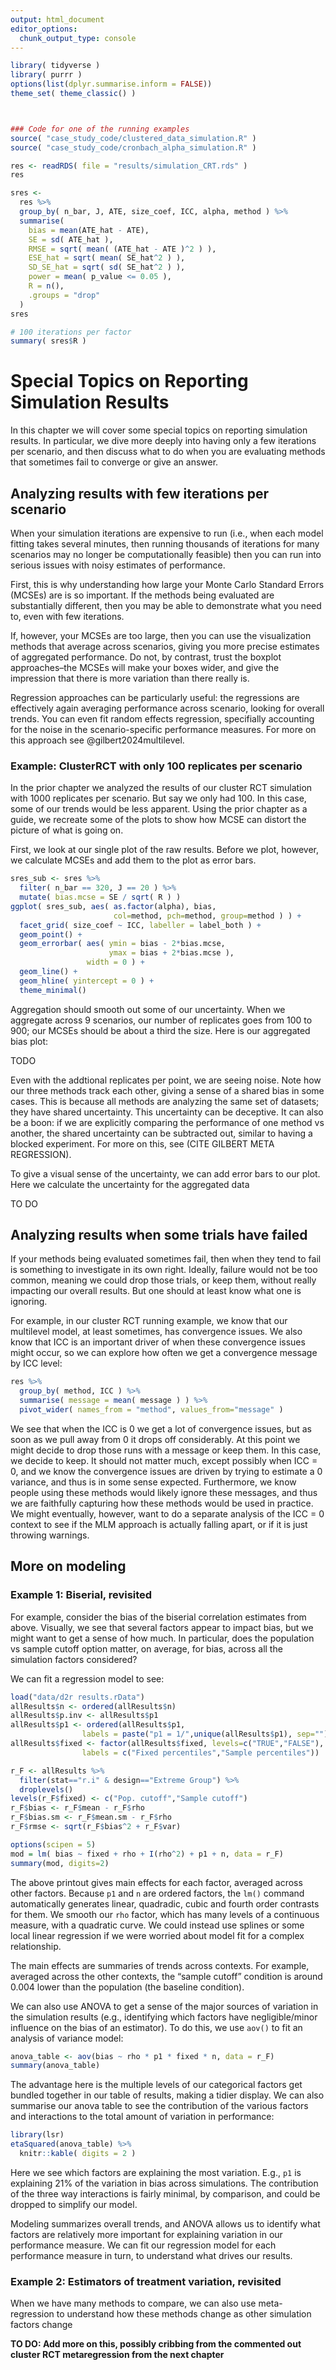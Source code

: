 ```yaml
---
output: html_document
editor_options: 
  chunk_output_type: console
---
```



```r
library( tidyverse )
library( purrr )
options(list(dplyr.summarise.inform = FALSE))
theme_set( theme_classic() )



### Code for one of the running examples
source( "case_study_code/clustered_data_simulation.R" )
source( "case_study_code/cronbach_alpha_simulation.R" )

res <- readRDS( file = "results/simulation_CRT.rds" )
res

sres <- 
  res %>% 
  group_by( n_bar, J, ATE, size_coef, ICC, alpha, method ) %>%
  summarise( 
    bias = mean(ATE_hat - ATE),
    SE = sd( ATE_hat ),
    RMSE = sqrt( mean( (ATE_hat - ATE )^2 ) ),
    ESE_hat = sqrt( mean( SE_hat^2 ) ),
    SD_SE_hat = sqrt( sd( SE_hat^2 ) ),
    power = mean( p_value <= 0.05 ),
    R = n(),
    .groups = "drop"
  )
sres

# 100 iterations per factor
summary( sres$R )
```

# Special Topics on Reporting Simulation Results

In this chapter we will cover some special topics on reporting simulation results.
In particular, we dive more deeply into having only a few iterations per scenario, and then discuss what to do when you are evaluating methods that sometimes fail to converge or give an answer.


## Analyzing results with few iterations per scenario

When your simulation iterations are expensive to run (i.e., when each model fitting takes several minutes, then running thousands of iterations for many scenarios may no longer be computationally feasible) then you can run into serious issues with noisy estimates of performance.

First, this is why understanding how large your Monte Carlo Standard Errors (MCSEs) are is so important.
If the methods being evaluated are substantially different, then you may be able to demonstrate what you need to, even with few iterations.

If, however, your MCSEs are too large, then you can use the visualization methods that average across scenarios, giving you more precise estimates of aggregated performance.
Do not, by contrast, trust the boxplot approaches--the MCSEs will make your boxes wider, and give the impression that there is more variation than there really is.

Regression approaches can be particularly useful: the regressions are effectively again averaging performance across scenario, looking for overall trends.
You can even fit random effects regression, specifially accounting for the noise in the scenario-specific performance measures.
For more on this approach see @gilbert2024multilevel.

### Example: ClusterRCT with only 100 replicates per scenario

In the prior chapter we analyzed the results of our cluster RCT simulation with 1000 replicates per scenario.
But say we only had 100.  In this case, some of our trends would be less apparent.
Using the prior chapter as a guide, we recreate some of the plots to show how MCSE can distort the picture of what is going on.

First, we look at our single plot of the raw results.
Before we plot, however, we calculate MCSEs and add them to the plot as error bars.

```r
sres_sub <- sres %>%
  filter( n_bar == 320, J == 20 ) %>%
  mutate( bias.mcse = SE / sqrt( R ) )
ggplot( sres_sub, aes( as.factor(alpha), bias, 
                       col=method, pch=method, group=method ) ) +
  facet_grid( size_coef ~ ICC, labeller = label_both ) +
  geom_point() + 
  geom_errorbar( aes( ymin = bias - 2*bias.mcse, 
                      ymax = bias + 2*bias.mcse ), 
                 width = 0 ) +
  geom_line() +
  geom_hline( yintercept = 0 ) +
  theme_minimal() 
```

Aggregation should smooth out some of our uncertainty.
When we aggregate across 9 scenarios, our number of replicates goes from 100 to 900; our MCSEs should be about a third the size.
Here is our aggregated bias plot:

TODO

Even with the addtional replicates per point, we are seeing noise.
Note how our three methods track each other, giving a sense of a shared bias in some cases.
This is because all methods are analyzing the same set of datasets; they have shared uncertainty.
This uncertainty can be deceptive.
It can also be a boon: if we are explicitly comparing the performance of one method vs another, the shared uncertainty can be subtracted out, similar to having a blocked experiment.
For more on this, see (CITE GILBERT META REGRESSION).

To give a visual sense of the uncertainty, we can add error bars to our plot.
Here we calculate the uncertainty for the aggregated data

TO DO




## Analyzing results when some trials have failed

If your methods being evaluated sometimes fail, then when they tend to fail is something to investigate in its own right.
Ideally, failure would not be too common, meaning we could drop those trials, or keep them, without really impacting our overall results.
But one should at least know what one is ignoring.

For example, in our cluster RCT running example, we know that our multilevel model, at least sometimes, has convergence issues.
We also know that ICC is an important driver of when these convergence issues might occur, so we can explore how often we get a convergence message by ICC level:

```r
res %>% 
  group_by( method, ICC ) %>%
  summarise( message = mean( message ) ) %>%
  pivot_wider( names_from = "method", values_from="message" )
```

We see that when the ICC is 0 we get a lot of convergence issues, but as soon as we pull away from 0 it drops off considerably.
At this point we might decide to drop those runs with a message or keep them.
In this case, we decide to keep.
It should not matter much, except possibly when ICC = 0, and we know the convergence issues are driven by trying to estimate a 0 variance, and thus is in some sense expected.
Furthermore, we know people using these methods would likely ignore these messages, and thus we are faithfully capturing how these methods would be used in practice.
We might eventually, however, want to do a separate analysis of the ICC = 0 context to see if the MLM approach is actually falling apart, or if it is just throwing warnings.




## More on modeling


### Example 1: Biserial, revisited

For example, consider the bias of the biserial correlation estimates from above.
Visually, we see that several factors appear to impact bias, but we might want to get a sense of how much.
In particular, does the population vs sample cutoff option matter, on average, for bias, across all the simulation factors considered?

We can fit a regression model to see:

```r
load("data/d2r results.rData")
allResults$n <- ordered(allResults$n)
allResults$p.inv <- allResults$p1
allResults$p1 <- ordered(allResults$p1, 
                labels = paste("p1 = 1/",unique(allResults$p1), sep=""))
allResults$fixed <- factor(allResults$fixed, levels=c("TRUE","FALSE"), 
                labels = c("Fixed percentiles","Sample percentiles"))

r_F <- allResults %>%
  filter(stat=="r.i" & design=="Extreme Group") %>%
  droplevels()
levels(r_F$fixed) <- c("Pop. cutoff","Sample cutoff")
r_F$bias <- r_F$mean - r_F$rho
r_F$bias.sm <- r_F$mean.sm - r_F$rho
r_F$rmse <- sqrt(r_F$bias^2 + r_F$var)
```

```r
options(scipen = 5)
mod = lm( bias ~ fixed + rho + I(rho^2) + p1 + n, data = r_F)
summary(mod, digits=2)
```

The above printout gives main effects for each factor, averaged across other factors.
Because `p1` and `n` are ordered factors, the `lm()` command automatically generates linear, quadradic, cubic and fourth order contrasts for them.
We smooth our `rho` factor, which has many levels of a continuous measure, with a quadratic curve.
We could instead use splines or some local linear regression if we were worried about model fit for a complex relationship.

The main effects are summaries of trends across contexts.
For example, averaged across the other contexts, the "sample cutoff" condition is around 0.004 lower than the population (the baseline condition).

We can also use ANOVA to get a sense of the major sources of variation in the simulation results (e.g., identifying which factors have negligible/minor influence on the bias of an estimator).
To do this, we use `aov()` to fit an analysis of variance model:

```r
anova_table <- aov(bias ~ rho * p1 * fixed * n, data = r_F)
summary(anova_table)
```

The advantage here is the multiple levels of our categorical factors get bundled together in our table of results, making a tidier display.
We can also summarise our anova table to see the contribution of the various factors and interactions to the total amount of variation in performance:

```r
library(lsr)
etaSquared(anova_table) %>%
  knitr::kable( digits = 2 )
```

Here we see which factors are explaining the most variation.  E.g., `p1` is explaining 21% of the variation in bias across simulations.
The contribution of the three way interactions is fairly minimal, by comparison, and could be dropped to simplify our model.

Modeling summarizes overall trends, and ANOVA allows us to identify what factors are relatively more important for explaining variation in our performance measure.
We can fit our regression model for each performance measure in turn, to understand what drives our results.


### Example 2: Estimators of treatment variation, revisited

When we have many methods to compare, we can also use meta-regression to understand how these methods change as other simulation factors change


**TO DO: Add more on this, possibly cribbing from the commented out cluster RCT metaregression from the next chapter**





